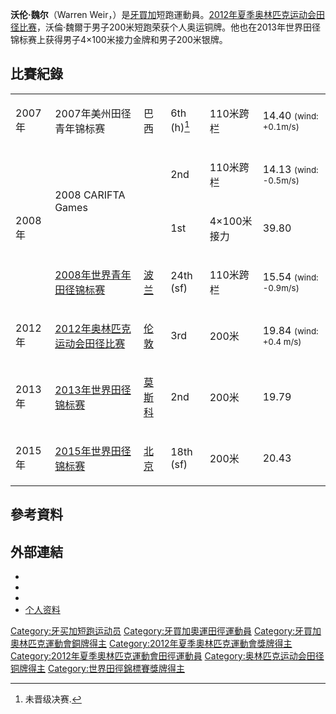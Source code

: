 {{Infobox sportsperson
| name                      = Warren Weir
| image                     = Warren Weir 2012 Olympics.jpg
| alt                       = 
| real_name                 = 
| native_name               = 
| native_name_lang          = 
| romanizedname             = 
| english_name              = 
| birth_name                = 
| nationality               = {{JAM}}
| national_team             = {{JAM}}
| ethnicity                 = 
| hometown                  = 
| citizenship               = 
| birth_date                = {{Birth date and age|year=1989|month=10|day=13}}
| birth_place               = {{JAM}}Trelawny
| death_date                = 
| death_place               = 
| resting_place             = 
| resting_place_coordinates = 
| monuments                 = 
| residence                 = 
| education                 = 
| alma_mater                = 
| occupation                = 
| years_active              = 2006年-
| agent                     = 
| height                    = {{height|m=1.8}}
| weight                    = {{weight|kg=71}}
| spouse                    = 
| country                   = {{JAM}}
| sport                     = 田徑
| event                     = 短跑
| collegeteam               = 
| team                      = 
| coach                     = 
| retired                   = 
| coaching                  = 
| worlds                    = 
{{ubl
|'''2012年鑽石聯賽蘇黎世站'''：200公尺第四名
|'''2012年鑽石聯賽蘇黎世站'''：4×100公尺接力第一名
|'''2013年世界田徑錦標賽'''：200公尺第二名
|'''2014年世界接力賽'''：4×200公尺接力第一名
|'''2015年世界接力賽'''：4×200公尺接力第一名
}}
| regionals                 = 
{{ubl
|'''2007年泛美青年田徑錦標賽'''：4×100公尺接力第八名
|'''2008年加勒比自由貿易協會運動會（Under 20）'''：110公尺跨欄第二名
|'''2008年加勒比自由貿易協會運動會（Under 20）'''：4×100公尺接力第一名
}}
| nationals                 = 
{{ubl
|'''2011年牙買加成年田徑錦標賽'''：200公尺第5名
|'''2012年牙買加成年田徑錦標賽'''：200公尺第3名
|'''2013年Camperdown經典賽'''：400公尺第1名
|'''2013年牙買加成年田徑錦標賽'''：200公尺第1名
|'''2014年Camperdown經典賽'''：400公尺第11名
|'''2014年牙買加成年田徑錦標賽'''：200公尺第2名
|'''2015年牙買加成年田徑錦標賽'''：200公尺第2名
|'''2016年Camperdown經典賽'''：400公尺第7名
|'''2016年Racers大獎賽'''：200公尺第3名
|'''2016年熱力波士頓運動會'''：100公尺第5名
|'''2016年牙買加成年田徑錦標賽'''：200公尺第4名
|'''2017年牙買加國際田徑邀請賽'''：200公尺第8名
|'''2017年熱力波士頓運動會'''：150公尺第5名
|'''2017年牙買加成年田徑錦標賽'''：200公尺第3名
|'''2019年Racers大獎賽'''：200公尺第6名
|'''2019年熱力波士頓運動會'''：150公尺第5名
}}
| olympics                  = 
{{ubl
|'''2012年夏季奧林匹克運動會'''：200公尺第三名
}}
| paralympics               = 
| commonwealth              = 
{{ubl
|'''2014年大英國協運動會'''：200公尺第二名
|'''2018年大英國協運動會'''：200公尺第七名
|'''2018年大英國協運動會'''：4×100公尺接力第三名
}}
| highestranking            = 
| pb                        = 
{{ubl
|'''100公尺'''：10.02秒（W：+1.5） （2013年）
|'''150公尺'''：15.44秒（W：-0.2） （2019年）
|'''200公尺'''：19.79秒（W：+0.9） （2013年）
|'''400公尺'''：46.23秒 （2013年）
|'''110公尺跨欄（99公分）'''：13.65秒（W：+0.7） （2007年）
|'''110公尺跨欄（106.7公分）'''：13.45秒（W：0.0） （2007年）
}}
| medaltemplates            = 
{{MedalCountry|{{JAM}}}}
{{MedalSport|男子田徑}}
{{MedalCompetition|加勒比自由貿易協會運動會（Under 20）}}
{{MedalSilver|2008年聖克里斯多福及尼維斯巴斯特爾|110公尺跨欄}}
{{MedalGold|2008年聖克里斯多福及尼維斯巴斯特爾|4×100公尺接力}}
{{MedalCompetition|夏季奧林匹克運動會}}
{{MedalBronze|2012年英國英格蘭倫敦|200公尺}}
{{MedalCompetition|鑽石聯賽蘇黎世站}}
{{MedalGold|2012年瑞士蘇黎世|4×100公尺接力}}
{{MedalCompetition|世界田徑錦標賽}}
{{MedalSilver|2013年俄羅斯莫斯科|200公尺}}
{{MedalGold|2013年俄羅斯莫斯科|4×100公尺接力}}
{{MedalCompetition|世界接力賽}}
{{MedalGold|2014年巴哈馬拿索|4×200公尺接力}}
{{MedalGold|2015年巴哈馬拿索|4×200公尺接力}}
{{MedalCompetition|大英國協運動會}}
{{MedalSilver|2014年英國蘇格蘭格拉斯哥|200公尺}}
{{MedalBronze|2018年澳大利亞昆士蘭州黃金海岸|4×100公尺接力}}
{{MedalCompetition|Racers大獎賽}}
{{MedalBronze|2016年牙買加京斯敦|200公尺}}
| show-medals               = 
| updated                   = 2018年6月1日
}}
'''沃伦·魏尔'''（Warren Weir，{{Bd|1989年|10月13日||}}）是[[牙買加|牙買加]]短跑運動員。[[2012年夏季奥林匹克运动会|2012年夏季奥林匹克运动会]][[2012年夏季奥林匹克运动会田径比赛|田径比赛]]，沃倫·魏爾于男子200米短跑荣获个人奥运铜牌。他也在2013年世界田径锦标赛上获得男子4×100米接力金牌和男子200米银牌。

==比賽紀錄==
{| {{AchievementTable|Events=yes}}
|-
|2007年
|2007年美州田径青年锦标赛
|巴西
|6th (h)<ref>未晋级决赛.</ref>
|110米跨栏
|14.40 <small>(wind: +0.1m/s)</small>
|-
|rowspan=3|2008年
|rowspan=2|2008 CARIFTA Games
|rowspan=2|
|bgcolor=silver|2nd
|110米跨栏
|14.13  <small>(wind: -0.5m/s)</small>
|-
|bgcolor=gold|1st
|4×100米接力
|39.80
|-
|[[2008年世界青年田径锦标赛|2008年世界青年田径锦标赛]]
|[[波兰|波兰]]
|24th (sf)
|110米跨栏
|15.54 <small>(wind: -0.9m/s)</small>
|-
|2012年
|[[2012年奥林匹克运动会田径比赛|2012年奥林匹克运动会田径比赛]]
|[[伦敦|伦敦]]
|bgcolor=cc9966|3rd
|200米
|19.84 <small>(wind: +0.4 m/s)</small>
|-
|2013年
|[[2013年世界田径锦标赛|2013年世界田径锦标赛]]
|[[莫斯科|莫斯科]]
|bgcolor=silver|2nd
|200米
|19.79
|-
|2015年
|[[2015年世界田径锦标赛|2015年世界田径锦标赛]]
|[[北京|北京]]
|18th (sf)
|200米
|20.43
|}

== 參考資料 ==
{{Reflist}}

== 外部連結 ==
*{{IAAF name|224247}}
*{{Facebook page|WarrenWeir}}
*{{Instagram|warren_weir}}
*[https://archive.is/20121216100521/http://www.london2012.com/athlete/weir-warren-1020553/ 个人资料]

{{commonscat|Warren Weir}}
{{DEFAULTSORT:Weir, Warren}}
[[Category:牙买加短跑运动员|Category:牙买加短跑运动员]]
[[Category:牙買加奧運田徑運動員|Category:牙買加奧運田徑運動員]]
[[Category:牙買加奧林匹克運動會銅牌得主|Category:牙買加奧林匹克運動會銅牌得主]]
[[Category:2012年夏季奧林匹克運動會獎牌得主|Category:2012年夏季奧林匹克運動會獎牌得主]]
[[Category:2012年夏季奧林匹克運動會田徑運動員|Category:2012年夏季奧林匹克運動會田徑運動員]]
[[Category:奥林匹克运动会田径铜牌得主|Category:奥林匹克运动会田径铜牌得主]]
[[Category:世界田徑錦標賽獎牌得主|Category:世界田徑錦標賽獎牌得主]]